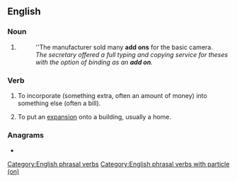 {{also|addon|add-on}}

==English==

===Noun===
{{en-noun}}

# {{alternative form of|add-on|lang=en}}
#: ''The manufacturer sold many '''add ons''' for the basic camera.
#: ''The secretary offered a full typing and copying service for theses with the option of binding as an '''add on'''.''

===Verb===
{{en-verb|adds on|adding on|added on}}

# {{lb|en|transitive}} To incorporate (something extra, often an amount of money) into something else (often a bill).
# {{lb|en|intransitive}} To put an [[expansion]] onto a building, usually a home.

[[Category:English phrasal verbs]]
[[Category:English phrasal verbs with particle (on)]]

===Anagrams===
* {{l|en|Dando}}